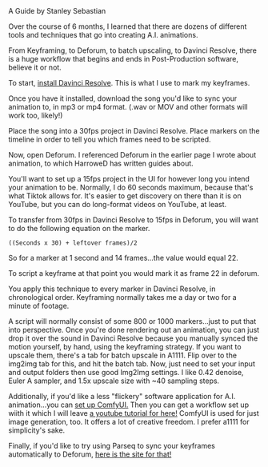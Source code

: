 <Title>Mastering A.I. Animation</Title>
<Tagline>A Guide by Stanley Sebastian</Tagline>

Over the course of 6 months, I learned that there are dozens of different tools and techniques that go into creating A.I. animations.

From Keyframing, to Deforum, to batch upscaling, to Davinci Resolve, there is a huge workflow that begins and ends in Post-Production software, believe it or not.

To start, [install Davinci Resolve](https://www.blackmagicdesign.com/products/davinciresolve). This is what I use to mark my keyframes.

Once you have it installed, download the song you'd like to sync your animation to, in mp3 or mp4 format. (.wav or MOV and other formats will work too, likely!)

Place the song into a 30fps project in Davinci Resolve. Place markers on the timeline in order to tell you which frames need to be scripted.

Now, open Deforum. I referenced Deforum in the earlier page I wrote about animation, to which HarroweD has written guides about.

You'll want to set up a 15fps project in the UI for however long you intend your animation to be. Normally, I do 60 seconds maximum, because that's what Tiktok allows for. It's easier to get discovery on there than it is on YouTube, but you can do long-format videos on YouTube, at least.

To transfer from 30fps in Davinci Resolve to 15fps in Deforum, you will want to do the following equation on the marker.

```((Seconds x 30) + leftover frames)/2```

So for a marker at 1 second and 14 frames...the value would equal 22.

To script a keyframe at that point you would mark it as frame 22 in deforum.

You apply this technique to every marker in Davinci Resolve, in chronological order. Keyframing normally takes me a day or two for a minute of footage.

A script will normally consist of some 800 or 1000 markers...just to put that into perspective. Once you're done rendering out an animation, you can just drop it over the sound in Davinci Resolve because you manually synced the motion yourself, by hand, using the keyframing strategy. If you want to upscale them, there's a tab for batch upscale in A1111. Flip over to the img2img tab for this, and hit the batch tab. Now, just need to set your input and output folders then use good Img2Img settings. I like 0.42 denoise, Euler A sampler, and 1.5x upscale size with ~40 sampling steps.

Additionally, if you'd like a less "flickery" software application for A.I. animation...you can [set up ComfyUI.](https://youtu.be/KTPLOqAMR0s?si=RAOngoxzsVBZUPWU) Then you can get a workflow set up wiith it which I will leave [a youtube tutorial for here!](https://www.youtube.com/watch?v=iucrcWQ4bnE) ComfyUI is used for just image generation, too. It offers a lot of creative freedom. I prefer a1111 for simplicity's sake.

Finally, if you'd like to try using Parseq to sync your keyframes automatically to Deforum, [here is the site for that!](https://sd-parseq.web.app/?docId=doc-871aef32-1383-4fb0-9b81-1dd2265273ad)
